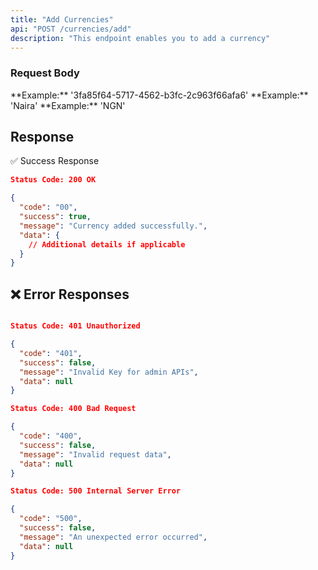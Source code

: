 ```yaml
---
title: "Add Currencies"
api: "POST /currencies/add"
description: "This endpoint enables you to add a currency"
---
```


### **Request Body**

<ParamField body="Id" type="string" required>
	**Example:** '3fa85f64-5717-4562-b3fc-2c963f66afa6'
</ParamField>


<ParamField body="name" type="string" required>
	**Example:** 'Naira'
</ParamField>


<ParamField body="shortName" type="string" required>
	**Example:** 'NGN'
</ParamField>

## Response
✅ Success Response

```json
Status Code: 200 OK

{
  "code": "00",
  "success": true,
  "message": "Currency added successfully.",
  "data": {
    // Additional details if applicable
  }
}
```

## ❌ Error Responses

```json

Status Code: 401 Unauthorized

{
  "code": "401",
  "success": false,
  "message": "Invalid Key for admin APIs",
  "data": null
}

Status Code: 400 Bad Request

{
  "code": "400",
  "success": false,
  "message": "Invalid request data",
  "data": null
}

Status Code: 500 Internal Server Error

{
  "code": "500",
  "success": false,
  "message": "An unexpected error occurred",
  "data": null
}

